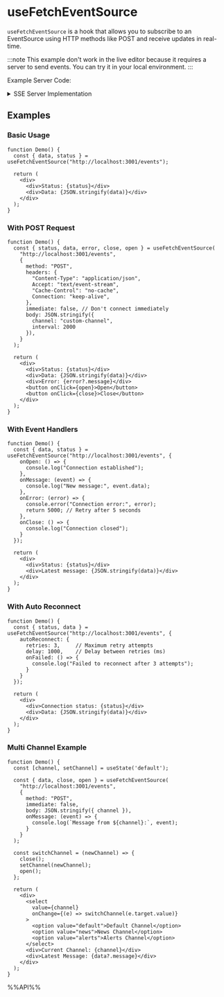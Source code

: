 # useFetchEventSource

`useFetchEventSource` is a hook that allows you to subscribe to an EventSource using HTTP methods like POST and receive updates in real-time.

:::note
This example don't work in the live editor because it requires a server to send events. You can try it in your local environment.
:::

Example Server Code:

<details>
<summary>SSE Server Implementation</summary>

```javascript
const express = require('express');
const cors = require('cors');
const bodyParser = require('body-parser');

const app = express();
const PORT = 3001;

// 存储所有活跃的 SSE 连接
const clients = new Map();
let messageCount = 0;

app.use(cors({
  origin: 'http://localhost:3000',
  methods: ['GET', 'POST', 'OPTIONS'],
  allowedHeaders: ['Content-Type', 'Cache-Control', 'Connection', 'Accept', 'Authorization'],
  exposedHeaders: ['Content-Type'],
  credentials: true,
  maxAge: 86400
}));

app.options('*', cors());

// POST /events 使用原始请求处理
app.post('/events', async (req, res) => {
  // 1. 立即设置必要的头部
  res.setHeader('Content-Type', 'text/event-stream');
  res.setHeader('Cache-Control', 'no-cache');
  res.setHeader('Connection', 'keep-alive');
  res.setHeader('X-Accel-Buffering', 'no');
  res.setHeader('Access-Control-Allow-Origin', 'http://localhost:3000');
  res.setHeader('Access-Control-Allow-Credentials', 'true');
  
  // 2. 读取和解析请求体
  let body = '';
  for await (const chunk of req) {
    body += chunk;
  }
  
  // 3. 解析配置
  let config;
  try {
    config = body ? JSON.parse(body) : {};
  } catch (e) {
    config = {};
  }
  
  const channel = config.channel || 'default';
  const interval = parseInt(config.interval) || 3000;
  
  // 4. 禁用请求超时
  req.socket.setTimeout(0);
  req.socket.setNoDelay(true);
  req.socket.setKeepAlive(true);
  
  // 5. 开始发送数据
  console.log(`New client connected to channel: ${channel}`);
  
  // 6. 将连接添加到对应频道的客户端集合
  if (!clients.has(channel)) {
    clients.set(channel, new Set());
  }
  clients.get(channel).add(res);
  
  const totalClients = Array.from(clients.values())
    .reduce((sum, set) => sum + set.size, 0);
  console.log(`Client connected to channel ${channel}. Total clients: ${totalClients}`);
  
  // 7. 发送连接成功消息
  const sendEvent = (data, eventType = null) => {
    if (eventType) {
      res.write(`event: ${eventType}\n`);
    }
    res.write(`id: ${Date.now()}\n`);
    res.write(`data: ${JSON.stringify(data)}\n\n`);
  };
  
  // 8. 发送初始消息
  try {
    sendEvent({ 
      message: 'Connected to SSE stream',
      channel: channel,
      time: new Date().toISOString() 
    }, 'connected');
    
    // 9. 设置定期消息发送
    let messageCounter = 0;
    const intervalId = setInterval(() => {
      messageCounter++;
      messageCount++;
      
      try {
        sendEvent({
          id: messageCount,
          count: messageCounter,
          channel: channel,
          time: new Date().toISOString(),
          message: `Channel ${channel} message ${messageCounter}`
        });
      } catch (error) {
        console.error(`Error sending message to channel ${channel}:`, error);
        cleanup();
      }
    }, interval);
    
    // 10. 设置心跳
    const heartbeatId = setInterval(() => {
      try {
        res.write(':\n\n');
      } catch (error) {
        console.error(`Heartbeat error on channel ${channel}:`, error);
        cleanup();
      }
    }, 15000);
    
    // 11. 清理函数
    const cleanup = () => {
      clearInterval(intervalId);
      clearInterval(heartbeatId);
      
      const channelClients = clients.get(channel);
      if (channelClients) {
        channelClients.delete(res);
        if (channelClients.size === 0) {
          clients.delete(channel);
        }
      }
      
      const remainingClients = Array.from(clients.values())
        .reduce((sum, set) => sum + set.size, 0);
      console.log(`Client disconnected from channel ${channel}. Total clients: ${remainingClients}`);
      
      try {
        res.end();
      } catch (error) {
        console.error('Error ending response:', error);
      }
    };
    
    // 12. 设置连接关闭处理
    req.on('close', cleanup);
    req.on('end', cleanup);
    res.on('close', cleanup);
    res.on('error', cleanup);
    
  } catch (error) {
    console.error(`Error in SSE connection for channel ${channel}:`, error);
    res.end();
  }
});

// GET SSE 端点处理函数
function handleGETConnection(req, res, channel = 'default', interval = 3000) {
  // 设置 SSE 头部
  res.writeHead(200, {
    'Content-Type': 'text/event-stream',
    'Cache-Control': 'no-cache',
    'Connection': 'keep-alive',
    'X-Accel-Buffering': 'no',
    'Access-Control-Allow-Origin': 'http://localhost:3000',
    'Access-Control-Allow-Credentials': 'true'
  });

  console.log(`New client connected to channel: ${channel}`);

  // 发送连接成功消息
  const sendEvent = (data, eventType = null) => {
    if (eventType) {
      res.write(`event: ${eventType}\n`);
    }
    res.write(`id: ${Date.now()}\n`);
    res.write(`data: ${JSON.stringify(data)}\n\n`);
  };

  // 发送初始连接消息
  sendEvent({ 
    message: 'Connected to SSE stream',
    channel: channel,
    time: new Date().toISOString() 
  }, 'connected');

  // 将连接添加到对应频道的客户端集合
  if (!clients.has(channel)) {
    clients.set(channel, new Set());
  }
  clients.get(channel).add(res);
  
  const totalClients = Array.from(clients.values())
    .reduce((sum, set) => sum + set.size, 0);
  console.log(`Client connected to channel ${channel}. Total clients: ${totalClients}`);

  // 定期发送消息
  let messageCounter = 0;
  const intervalId = setInterval(() => {
    messageCounter++;
    messageCount++;
    sendEvent({
      id: messageCount,
      count: messageCounter,
      channel: channel,
      time: new Date().toISOString(),
      message: `Channel ${channel} message ${messageCounter}`
    });
  }, interval);

  // 心跳检测
  const heartbeatId = setInterval(() => {
    res.write(':\n\n');
  }, 15000);

  // 清理函数
  const cleanup = () => {
    clearInterval(intervalId);
    clearInterval(heartbeatId);
    const channelClients = clients.get(channel);
    if (channelClients) {
      channelClients.delete(res);
      if (channelClients.size === 0) {
        clients.delete(channel);
      }
    }
    const remainingClients = Array.from(clients.values())
      .reduce((sum, set) => sum + set.size, 0);
    console.log(`Client disconnected from channel ${channel}. Total clients: ${remainingClients}`);
    try {
      res.end();
    } catch (error) {
      console.error('Error ending response:', error);
    }
  };

  // 监听连接关闭
  req.on('close', cleanup);
  res.on('close', cleanup);
  res.on('error', cleanup);
}

// GET SSE 端点
app.get('/events', (req, res) => {
  const channel = req.query.channel || 'default';
  const interval = parseInt(req.query.interval) || 3000;
  handleGETConnection(req, res, channel, interval);
});

// 广播消息端点
app.post('/broadcast', bodyParser.json(), (req, res) => {
  const { message, channel, eventType = 'broadcast' } = req.body;
  
  let targetClients = new Set();
  if (channel) {
    targetClients = clients.get(channel) || new Set();
    console.log(`Broadcasting message to channel ${channel} (${targetClients.size} clients):`, message);
  } else {
    targetClients = new Set(
      Array.from(clients.values())
        .flatMap(channelClients => Array.from(channelClients))
    );
    console.log(`Broadcasting message to all channels (${targetClients.size} clients):`, message);
  }
  
  let successCount = 0;
  for (const client of targetClients) {
    try {
      client.write(`event: ${eventType}\n`);
      client.write(`id: ${Date.now()}\n`);
      client.write(`data: ${JSON.stringify({ 
        message,
        channel: channel || 'all',
        time: new Date().toISOString()
      })}\n\n`);
      successCount++;
    } catch (error) {
      console.error('Error broadcasting to client:', error);
    }
  }

  res.json({ 
    success: true, 
    clientCount: targetClients.size,
    successfulBroadcasts: successCount,
    channel: channel || 'all',
    message: 'Broadcast sent successfully' 
  });
});

// 状态端点
app.get('/status', (req, res) => {
  const channelStats = {};
  clients.forEach((clientSet, channel) => {
    channelStats[channel] = clientSet.size;
  });

  res.json({
    activeConnections: Array.from(clients.values())
      .reduce((sum, set) => sum + set.size, 0),
    channelStats,
    messageCount,
    uptime: process.uptime()
  });
});

// 错误处理中间件
app.use((err, req, res, next) => {
  console.error('Server error:', err);
  res.status(500).json({
    error: 'Internal Server Error',
    message: err.message
  });
});

// 启动服务器
app.listen(PORT, () => {
  console.log(`SSE Server running at http://localhost:${PORT}`);
  console.log('Available endpoints:');
  console.log(`- GET  /events?channel={channel}&interval={interval} - SSE stream`);
  console.log(`- POST /events - SSE stream with body params`);
  console.log(`- POST /broadcast - Broadcast message to all clients or specific channel`);
  console.log(`- GET  /status - Server status`);
});
```

</details>

## Examples

### Basic Usage

```tsx live
function Demo() {
  const { data, status } = useFetchEventSource("http://localhost:3001/events");

  return (
    <div>
      <div>Status: {status}</div>
      <div>Data: {JSON.stringify(data)}</div>
    </div>
  );
}
```

### With POST Request

```tsx live
function Demo() {
  const { status, data, error, close, open } = useFetchEventSource(
    "http://localhost:3001/events",
    {
      method: "POST",
      headers: {
        "Content-Type": "application/json",
        Accept: "text/event-stream",
        "Cache-Control": "no-cache",
        Connection: "keep-alive",
      },
      immediate: false, // Don't connect immediately
      body: JSON.stringify({
        channel: "custom-channel",
        interval: 2000
      }),
    }
  );

  return (
    <div>
      <div>Status: {status}</div>
      <div>Data: {JSON.stringify(data)}</div>
      <div>Error: {error?.message}</div>
      <button onClick={open}>Open</button>
      <button onClick={close}>Close</button>
    </div>
  );
}
```

### With Event Handlers

```tsx live
function Demo() {
  const { data, status } = useFetchEventSource("http://localhost:3001/events", {
    onOpen: () => {
      console.log("Connection established");
    },
    onMessage: (event) => {
      console.log("New message:", event.data);
    },
    onError: (error) => {
      console.error("Connection error:", error);
      return 5000; // Retry after 5 seconds
    },
    onClose: () => {
      console.log("Connection closed");
    }
  });

  return (
    <div>
      <div>Status: {status}</div>
      <div>Latest message: {JSON.stringify(data)}</div>
    </div>
  );
}
```

### With Auto Reconnect

```tsx live
function Demo() {
  const { status, data } = useFetchEventSource("http://localhost:3001/events", {
    autoReconnect: {
      retries: 3,     // Maximum retry attempts
      delay: 1000,    // Delay between retries (ms)
      onFailed: () => {
        console.log("Failed to reconnect after 3 attempts");
      }
    }
  });

  return (
    <div>
      <div>Connection status: {status}</div>
      <div>Data: {JSON.stringify(data)}</div>
    </div>
  );
}
```

### Multi Channel Example

```tsx live
function Demo() {
  const [channel, setChannel] = useState('default');
  
  const { data, close, open } = useFetchEventSource(
    "http://localhost:3001/events",
    {
      method: "POST",
      immediate: false,
      body: JSON.stringify({ channel }),
      onMessage: (event) => {
        console.log(`Message from ${channel}:`, event);
      }
    }
  );

  const switchChannel = (newChannel) => {
    close();
    setChannel(newChannel);
    open();
  };

  return (
    <div>
      <select 
        value={channel} 
        onChange={(e) => switchChannel(e.target.value)}
      >
        <option value="default">Default Channel</option>
        <option value="news">News Channel</option>
        <option value="alerts">Alerts Channel</option>
      </select>
      <div>Current Channel: {channel}</div>
      <div>Latest Message: {data?.message}</div>
    </div>
  );
}
```

%%API%%